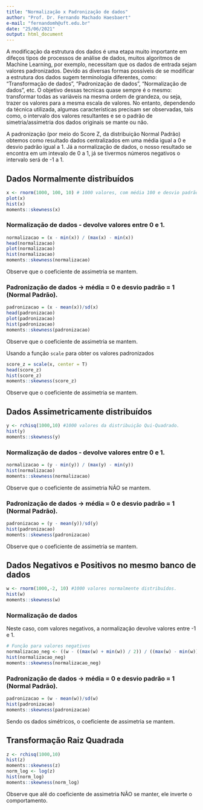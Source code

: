 ---
title: "Normalização x Padronização de dados"
author: "Prof. Dr. Fernando Machado Haesbaert"
e-mail: "fernandomh@uft.edu.br"
date: "25/06/2021"
output: html_document
---
  A modificação da estrutura dos dados é uma etapa muito importante em difeços tipos de processos de análise de dados, muitos algoritmos de Machine Learning, por exemplo, necessitam que os dados de entrada sejam valores padronizados. 
Devido as diversas formas possíveis de se modificar a estrutura dos dados sugem terminologia diferentes, como: "Transformação de dados", "Padronização de dados", "Normalização de dados", etc.
O objetivo dessas tecnicas quase sempre é o mesmo: transformar todas as variáveis na mesma ordem de grandeza, ou seja, trazer os valores para a mesma escala de valores. No entanto, dependendo da técnica utilizada, algumas características precisam ser observadas, tais como, o intervalo dos valores resultantes e se o padrão de simetria/assimetria dos dados originais se mante ou não.

A padronização (por meio do Score Z, da distribuição Normal Padrão) obtemos como resultado dados centralizados em uma média igual a 0 e desvio padrão igual a 1. Já a normalização de dados, o nosso resultado se encontra em um intevalo de 0 a 1, já se tivermos números negativos o intervalo será de -1 a 1.


## Dados Normalmente distribuídos
```{r}
x <- rnorm(1000, 100, 10) # 1000 valores, com média 100 e desvio padrão 10.
plot(x)
hist(x)
moments::skewness(x)
```

### Normalização de dados - devolve valores entre 0 e 1.
```{r}
normalizacao = (x - min(x)) / (max(x) - min(x))
head(normalizacao)
plot(normalizacao)
hist(normalizacao)
moments::skewness(normalizacao)
```
Observe que o coeficiente de assimetria se mantem.
  
### Padronização de dados -> média = 0 e desvio padrão = 1 (Normal Padrão).
```{r}
padronizacao = (x - mean(x))/sd(x)
head(padronizacao)
plot(padronizacao)
hist(padronizacao)
moments::skewness(padronizacao)
```
Observe que o coeficiente de assimetria se mantem.
  
Usando a função `scale` para obter os valores padronizados 
```{r}
score_z = scale(x, center = T)
head(score_z)
hist(score_z)
moments::skewness(score_z)
```
Observe que o coeficiente de assimetria se mantem.
  
## Dados Assimetricamente distribuídos
```{r}
y <- rchisq(1000,10) #1000 valores da distribuição Qui-Quadrado. 
hist(y)
moments::skewness(y)
```

### Normalização de dados - devolve valores entre 0 e 1.
```{r}
normalizacao = (y - min(y)) / (max(y) - min(y))
hist(normalizacao)
moments::skewness(normalizacao)
```
Observe que o coeficiente de assimetria NÃO se mantem.
  
### Padronização de dados -> média = 0 e desvio padrão = 1 (Normal Padrão).
```{r}
padronizacao = (y - mean(y))/sd(y)
hist(padronizacao)
moments::skewness(padronizacao)
```
Observe que o coeficiente de assimetria se mantem.
  
## Dados Negativos e Positivos no mesmo banco de dados
```{r}
w <- rnorm(1000,-2, 10) #1000 valores normalmente distribuídos. 
hist(w)
moments::skewness(w)
```
### Normalização de dados
Neste caso, com valores negativos, a normalização devolve valores entre -1 e 1.
```{r}
# Função para valores negativos
normalizacao_neg <- ((w - ((max(w) + min(w)) / 2)) / ((max(w) - min(w)) / 2))
hist(normalizacao_neg)
moments::skewness(normalizacao_neg)
```

### Padronização de dados -> média = 0 e desvio padrão = 1 (Normal Padrão).
```{r}
padronizacao = (w - mean(w))/sd(w)
hist(padronizacao)
moments::skewness(padronizacao)
```
Sendo os dados simétricos, o coeficiente de assimetria se mantem.
  
## Transformação Raiz Quadrada
```{r}
z <- rchisq(1000,10)
hist(z)
moments::skewness(z)
norm_log <- log(z)
hist(norm_log)
moments::skewness(norm_log)
```
Observe que alé do coeficiente de assimetria NÃO se manter, ele inverte o comportamento.

